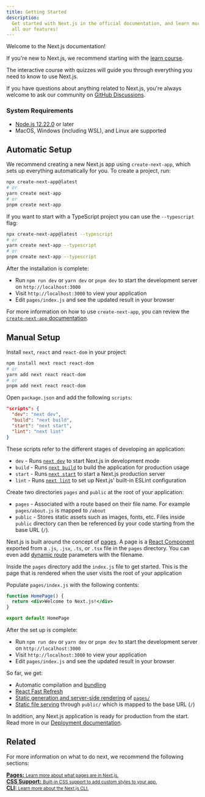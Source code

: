 ```yaml
---
title: Getting Started
description:
  Get started with Next.js in the official documentation, and learn more about
  all our features!
---
```


Welcome to the Next.js documentation!

If you're new to Next.js, we recommend starting with the
[learn course](https://nextjs.org/learn/basics/create-nextjs-app).

The interactive course with quizzes will guide you through everything you need
to know to use Next.js.

If you have questions about anything related to Next.js, you're always welcome
to ask our community on
[GitHub Discussions](https://github.com/vercel/next.js/discussions).

### System Requirements

- [Node.js 12.22.0](https://nodejs.org/) or later
- MacOS, Windows (including WSL), and Linux are supported

## Automatic Setup

We recommend creating a new Next.js app using `create-next-app`, which sets up
everything automatically for you. To create a project, run:

```bash
npx create-next-app@latest
# or
yarn create next-app
# or
pnpm create next-app
```

If you want to start with a TypeScript project you can use the `--typescript`
flag:

```bash
npx create-next-app@latest --typescript
# or
yarn create next-app --typescript
# or
pnpm create next-app --typescript
```

After the installation is complete:

- Run `npm run dev` or `yarn dev` or `pnpm dev` to start the development server
  on `http://localhost:3000`
- Visit `http://localhost:3000` to view your application
- Edit `pages/index.js` and see the updated result in your browser

For more information on how to use `create-next-app`, you can review the
[`create-next-app` documentation](/docs/api-reference/create-next-app.md).

## Manual Setup

Install `next`, `react` and `react-dom` in your project:

```bash
npm install next react react-dom
# or
yarn add next react react-dom
# or
pnpm add next react react-dom
```

Open `package.json` and add the following `scripts`:

```json
"scripts": {
  "dev": "next dev",
  "build": "next build",
  "start": "next start",
  "lint": "next lint"
}
```

These scripts refer to the different stages of developing an application:

- `dev` - Runs [`next dev`](/docs/api-reference/cli.md#development) to start
  Next.js in development mode
- `build` - Runs [`next build`](/docs/api-reference/cli.md#build) to build the
  application for production usage
- `start` - Runs [`next start`](/docs/api-reference/cli.md#production) to start
  a Next.js production server
- `lint` - Runs [`next lint`](/docs/api-reference/cli.md#lint) to set up
  Next.js' built-in ESLint configuration

Create two directories `pages` and `public` at the root of your application:

- `pages` - Associated with a route based on their file name. For example
  `pages/about.js` is mapped to `/about`
- `public` - Stores static assets such as images, fonts, etc. Files inside
  `public` directory can then be referenced by your code starting from the base
  URL (`/`).

Next.js is built around the concept of [pages](/docs/basic-features/pages.md). A
page is a [React Component](https://reactjs.org/docs/components-and-props.html)
exported from a `.js`, `.jsx`, `.ts`, or `.tsx` file in the `pages` directory.
You can even add [dynamic route](/docs/routing/dynamic-routes) parameters with
the filename.

Inside the `pages` directory add the `index.js` file to get started. This is the
page that is rendered when the user visits the root of your application

Populate `pages/index.js` with the following contents:

```jsx
function HomePage() {
  return <div>Welcome to Next.js!</div>
}

export default HomePage
```

After the set up is complete:

- Run `npm run dev` or `yarn dev` or `pnpm dev` to start the development server
  on `http://localhost:3000`
- Visit `http://localhost:3000` to view your application
- Edit `pages/index.js` and see the updated result in your browser

So far, we get:

- Automatic compilation and [bundling](/docs/advanced-features/compiler.md)
- [React Fast Refresh](https://nextjs.org/blog/next-9-4#fast-refresh)
- [Static generation and server-side rendering](/docs/basic-features/data-fetching/overview.md)
  of [`pages/`](/docs/basic-features/pages.md)
- [Static file serving](/docs/basic-features/static-file-serving.md) through
  `public/` which is mapped to the base URL (`/`)

In addition, any Next.js application is ready for production from the start.
Read more in our [Deployment documentation](/docs/deployment.md).

## Related

For more information on what to do next, we recommend the following sections:

<div class='card'>
  <a href='/docs/basic-features/pages.md'>
    <b>Pages:</b>
    <small>Learn more about what pages are in Next.js.</small>
  </a>
</div>

<div class='card'>
  <a href='/docs/basic-features/built-in-css-support.md'>
    <b>CSS Support:</b>
    <small>Built-in CSS support to add custom styles to your app.</small>
  </a>
</div>

<div class='card'>
  <a href='/docs/api-reference/cli.md'>
    <b>CLI:</b>
    <small>Learn more about the Next.js CLI.</small>
  </a>
</div>

